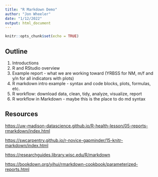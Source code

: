 ```yaml
---
title: "R Markdown Demo"
author: "Jon Wheeler"
date: "1/12/2022"
output: html_document
---
```


```r
knitr::opts_chunk$set(echo = TRUE)
```

## Outline

1. Introductions
1. R and RStudio overview
1. Example report - what we are working toward (YRBSS for NM, m/f and y/n
for all indicators with plots)
1. R markdown intro example - syntax and code blocks, plots, formulas, etc.
1. R workflow: download data, clean, tidy, analyze, visualize, report
1. R workflow in Markdown - maybe this is the place to do md syntax

## Resources

<https://uw-madison-datascience.github.io/R-health-lesson/05-reports-rmarkdown/index.html>

<https://swcarpentry.github.io/r-novice-gapminder/15-knitr-markdown/index.html>

<https://researchguides.library.wisc.edu/R/markdown>

<https://bookdown.org/yihui/rmarkdown-cookbook/parameterized-reports.html>